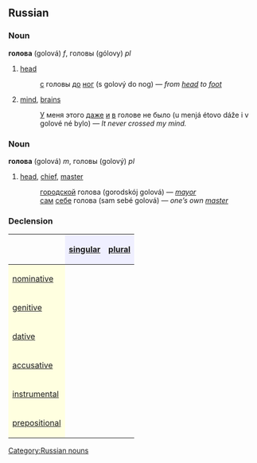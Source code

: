 ==Russian==
===Noun===
'''голова''' (golová) ''f'', головы (gólovy) ''pl''

# [[head]]
#:[[с]] головы [[до]] [[нога|ног]] (s golový do nog) — ''from [[head]] to [[foot]]''
# [[mind]], [[brains]]
#:[[У]] меня этого [[даже]] [[и]] [[в]] голове не было (u menjá étovo dáže i v golové né bylo) — ''It never crossed my mind.''

===Noun===
'''голова''' (golová) ''m'', головы (golový) ''pl''

# [[head]], [[chief]], [[master]]
#:[[городской]] голова (gorodskój golová) — ''[[mayor]]''
#:[[сам]] [[себя|себе]] голова (sam sebé golová) — ''one’s own [[master]]''

===Declension===
{| border="1" cellpadding="4" cellspacing="0"
!
! style="background-color: #EFEFFF" align="center"|[[singular]]
! style="background-color: #EFEFFF" align="center"|[[plural]]
|-
! style="background-color: #FFFFE0" align="left"|[[nominative case|nominative]]
| align="center"|{{RUchar|голова́}}
| align="center"|{{RUchar|го́ловы}}
|-
! style="background-color: #FFFFE0" align="left"|[[genitive case|genitive]]
| align="center"|{{RUchar|головы́}}
| align="center"|{{RUchar|голо́в}}
|-
! style="background-color: #FFFFE0" align="left"|[[dative case|dative]]
| align="center"|{{RUchar|голове́}}
| align="center"|{{RUchar|голова́м}}
|-
! style="background-color: #FFFFE0" align="left"|[[accusative case|accusative]]
| align="center"|{{RUchar|го́лову}}
| align="center"|{{RUchar|голо́в}}
|-
! style="background-color: #FFFFE0" align="left"|[[instrumental case|instrumental]]
| align="center"|{{RUchar|голово́й, голово́ю}}
| align="center"|{{RUchar|голова́ми}}
|-
! style="background-color: #FFFFE0" align="left"|[[prepositional case|prepositional]]
| align="center"|{{RUchar|о голове́}}
| align="center"|{{RUchar|о голова́х}}
|}

[[Category:Russian nouns]]